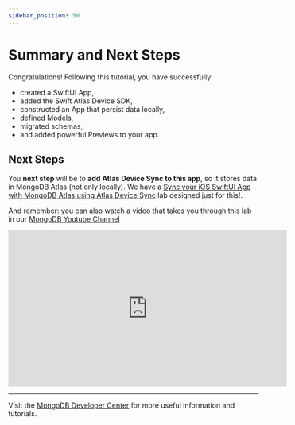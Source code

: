 ```yaml
---
sidebar_position: 50
---
```


# Summary and Next Steps

Congratulations! Following this tutorial, you have successfully:
* created a SwiftUI App,
* added the Swift Atlas Device SDK,
* constructed an App that persist data locally,
* defined Models,
* migrated schemas,
* and added powerful Previews to your app.

## Next Steps

You __next step__ will be to __add Atlas Device Sync to this app__, so it stores data in MongoDB Atlas (not only locally). We have a [Sync your iOS SwiftUI App with MongoDB Atlas using Atlas Device Sync](https://mongodb-developer.github.io/swiftui-atlas-sync-app-lab/) lab designed just for this!.

And remember: you can also watch a video that takes you through this lab in our [MongoDB Youtube Channel](https://www.youtube.com/watch?v=wFEO_tfjRHs&ab_channel=MongoDB)

<iframe 
    width="560" height="315" 
    src="https://www.youtube.com/embed/wFEO_tfjRHs" 
    title="YouTube video player" frameborder="0" 
    allow="accelerometer; autoplay; clipboard-write; encrypted-media; gyroscope; picture-in-picture; web-share" allowfullscreen>
</iframe>

---

Visit the [MongoDB Developer Center](https://mongodb.com/developer/?utm_campaign=devrel&utm_source=workshop&utm_medium=cta&utm_content=soccer_workshop&utm_term=stanimira_vlaeva) for more useful information and tutorials.
